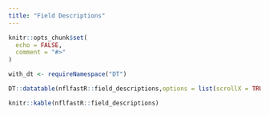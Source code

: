 ```yaml
---
title: "Field Descriptions"
---
```


```r
knitr::opts_chunk$set(
  echo = FALSE,
  comment = "#>"
)

with_dt <- requireNamespace("DT")

```

```r
DT::datatable(nflfastR::field_descriptions,options = list(scrollX = TRUE, pageLength = 25), filter = "top", rownames = FALSE)
```

```r
knitr::kable(nflfastR::field_descriptions)
```
